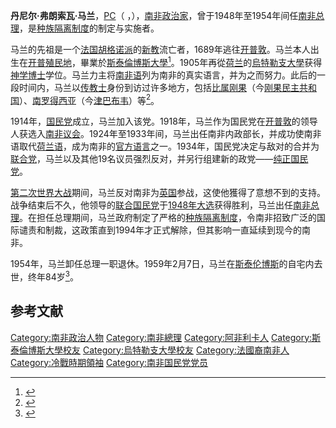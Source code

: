{{NoteTA
| G1 = Country
| G2 = People
}}
{{Infobox Prime Minister
| honorific-prefix = [[非常尊敬的|非常尊敬的]]
| name             = 丹尼尔·弗朗索瓦·马兰
| original_name    = {{lang|af|Daniel François Malan}}
| honorific-suffix = {{small|{{postnominals|country=GBR|size=100%|PC}}}}
| image            = DFMalanPortret.jpg
| caption          = 
| office           = {{flagdeco|ZAF|1928}} 第4任[[南非總理|南非總理]]
| term_start       = 1948年6月4日
| term_end         = 1954年11月30日
| monarch          = [[乔治六世|乔治六世]]<br/>[[伊丽莎白二世|伊丽莎白二世]]
| governor-general = [[吉迪翁·布兰德·范齐尔|吉迪翁·布兰德·范齐尔]]<br/>{{le|欧内斯特·乔治·扬森|Ernest George Jansen}}
| predecessor      = [[揚·史末資|揚·史末資]]
| successor        = [[约翰内斯·格哈杜斯·斯揣敦|约翰内斯·格哈杜斯·斯揣敦]]
| birth_date       = {{Birth date|1874|5|22|df=y}} 
| birth_place      = {{ZAF-1876}}{{le|西瑞貝克|Riebeek West}}
| death_date       = {{Death date and age|1959|2|7|1874|5|22|df=y}}
| death_place      = {{ZAF-1928}}[[開普省|開普省]][[斯泰倫博斯|斯泰倫博斯]]
| party            = [[國民黨_(南非)|國民黨]]（1914年－1935年、1948年－1959年）<br/>[[纯正国民党_(南非)|纯正国民党]]（1935年－1939年）<br/>[[联合国民党_(南非)|联合国民党]]（1940年－1948年）
| religion         = {{le|荷蘭歸正教會|Dutch Reformed Church}}
}}

'''丹尼尔·弗朗索瓦·马兰'''，[[英國樞密院|PC]]（{{lang-af|Daniel François Malan}} {{IPA-af|ˈdɑːni.əl franˈswɑ mɑ'lan|}}，{{bd|1874年|5月22日|1959年|2月7日|catIdx=Malan}}），[[南非|南非]][[政治家|政治家]]，曾于1948年至1954年间任[[南非总理|南非总理]]，是[[南非种族隔离|种族隔离制度]]的制定与实施者。

马兰的先祖是一个[[法国|法国]][[胡格诺派|胡格诺派]]的[[新教|新教]]流亡者，1689年逃往[[开普敦|开普敦]]。马兰本人出生在[[开普殖民地|开普殖民地]]{{le|西瑞贝克|Riebeek West}}，畢業於[[斯泰倫博斯大學|斯泰倫博斯大學]]<ref name="Korf2008">{{cite journal|last1=Korf|first1=Lindie|title=Behind Every Man: D.F. Malan and the Women in his Life, 1874–1959|journal=South African Historical Journal|volume=60|issue=3|year=2008|pages=397–421|issn=0258-2473|doi=10.1080/02582470802417474|s2cid=145581158|url=https://www.academia.edu/511013}}</ref>。1905年再從[[荷兰|荷兰]]的[[烏特勒支大學|烏特勒支大學]]获得[[神学|神学]][[博士|博士]]学位。马兰力主将[[南非语|南非语]]列为南非的真实语言，并为之而努力。此后的一段时间内，马兰以[[传教士|传教士]]身份到访过许多地方，包括[[比属刚果|比属刚果]]（今[[刚果民主共和国|刚果民主共和国]]）、[[南罗得西亚|南罗得西亚]]（今[[津巴布韦|津巴布韦]]）等<ref>{{Cite news|url=http://www.sahistory.org.za/people/daniel-francois-malan|title=Daniel Francois Malan|last=sahoboss|date=17 February 2011|work=South African History Online|access-date=24 January 2018}}</ref>。

1914年，[[国民党_(南非)|国民党]]成立，马兰加入该党。1918年，马兰作为国民党在[[开普敦|开普敦]]的领导人获选入[[南非议会|南非议会]]。1924年至1933年间，马兰出任南非内政部长，并成功使南非语取代[[荷兰语|荷兰语]]，成为南非的[[官方语言|官方语言]]之一。1934年，国民党决定与敌对的{{le|南非党|South African Party}}合并为[[联合党_(南非)|联合党]]，马兰以及其他19名议员强烈反对，并另行组建新的政党——[[纯正国民党_(南非)|纯正国民党]]。

[[第二次世界大战|第二次世界大战]]期间，马兰反对南非为[[英国|英国]]参战，这使他獲得了意想不到的支持。战争结束后不久，他领导的[[联合国民党_(南非)|联合国民党]]于[[1948年南非大选|1948年大选]]获得胜利，马兰出任[[南非总理|南非总理]]。在担任总理期间，马兰政府制定了严格的[[南非种族隔离|种族隔离制度]]，令南非招致广泛的国际谴责和制裁，这政策直到1994年才正式解除，但其影响一直延续到现今的南非。

1954年，马兰卸任总理一职退休。1959年2月7日，马兰在[[斯泰伦博斯|斯泰伦博斯]]的自宅内去世，终年84岁<ref name="hartfordcourantobit">{{cite news|title=D. F. Malan, S. African Racist, Dies|url=https://www.newspapers.com/image/370706726/?terms=%22D.%2BF.%2BMalan%22|access-date=18 February 2018|work=Hartford Courant|date=8 February 1959|page=5|via=[[Newspapers.com|Newspapers.com]]|url-access=registration }}</ref>。

== 参考文献 ==
{{Reflist}}

{{南非反对党领袖}}
{{南非总理}}
{{冷戰相關人物}}
{{Authority control}}
{{DEFAULTSORT:Malan, Danial François}}
[[Category:南非政治人物|Category:南非政治人物]]
[[Category:南非總理|Category:南非總理]]
[[Category:阿非利卡人|Category:阿非利卡人]]
[[Category:斯泰倫博斯大學校友|Category:斯泰倫博斯大學校友]]
[[Category:烏特勒支大學校友|Category:烏特勒支大學校友]]
[[Category:法國裔南非人|Category:法國裔南非人]]
[[Category:冷戰時期領袖|Category:冷戰時期領袖]]
[[Category:南非国民党党员|Category:南非国民党党员]]
